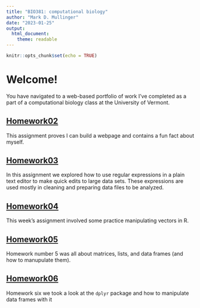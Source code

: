 ```yaml
---
title: "BIO381: computational biology"
author: "Mark D. Mullinger"
date: "2023-01-25"
output: 
  html_document: 
    theme: readable
---
```


```r
knitr::opts_chunk$set(echo = TRUE)
```
# Welcome!

You have navigated to a web-based portfolio of work I've completed as a part of a computational biology class at the University of Vermont. 

## [Homework02](Homework02.html)

This assignment proves I can build a webpage and contains a fun fact about myself.

## [Homework03](Homework03.html)

In this assignment we explored how to use regular expressions in a plain text editor to make quick edits to large data sets. These expressions are used mostly in cleaning and preparing data files to be analyzed.

## [Homework04](Homework04.html)

This week's assignment involved some practice manipulating vectors in R.

## [Homework05](Homework05.html)

Homework number 5 was all about matrices, lists, and data frames (and how to manupulate them).

## [Homework06](Homework06.html)

Homework six we took a look at the ```dplyr``` package and how to manipulate data frames with it
